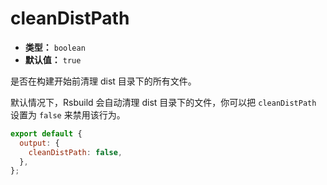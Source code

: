 # cleanDistPath

- **类型：** `boolean`
- **默认值：** `true`

是否在构建开始前清理 dist 目录下的所有文件。

默认情况下，Rsbuild 会自动清理 dist 目录下的文件，你可以把 `cleanDistPath` 设置为 `false` 来禁用该行为。

```js
export default {
  output: {
    cleanDistPath: false,
  },
};
```
